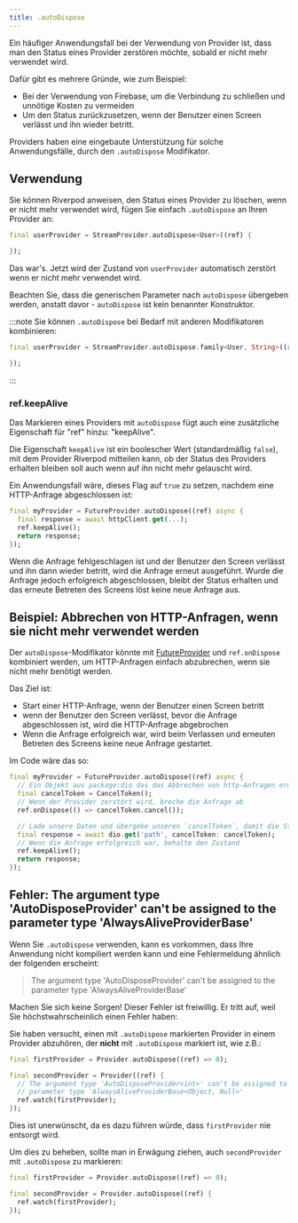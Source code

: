 ```yaml
---
title: .autoDispose
---
```



Ein häufiger Anwendungsfall bei der Verwendung von Provider ist, dass man den Status 
eines Provider zerstören möchte, sobald er nicht mehr verwendet wird.

Dafür gibt es mehrere Gründe, wie zum Beispiel:

- Bei der Verwendung von Firebase, um die Verbindung zu schließen und unnötige Kosten zu vermeiden
- Um den Status zurückzusetzen, wenn der Benutzer einen Screen verlässt und ihn wieder betritt.

Providers haben eine eingebaute Unterstützung für solche Anwendungsfälle, durch den `.autoDispose` Modifikator.

## Verwendung

Sie können Riverpod anweisen, den Status eines Provider zu löschen, wenn er nicht 
mehr verwendet wird, fügen Sie einfach `.autoDispose` an Ihren Provider an:

```dart
final userProvider = StreamProvider.autoDispose<User>((ref) {

});
```

Das war's. Jetzt wird der Zustand von `userProvider` automatisch zerstört 
wenn er nicht mehr verwendet wird.

Beachten Sie, dass die generischen Parameter nach `autoDispose` übergeben werden, 
anstatt davor - `autoDispose` ist kein benannter Konstruktor.

:::note
Sie können `.autoDispose` bei Bedarf mit anderen Modifikatoren kombinieren:

```dart
final userProvider = StreamProvider.autoDispose.family<User, String>((ref, id) {

});
```

:::

### ref.keepAlive

Das Markieren eines Providers mit `autoDispose` fügt auch eine zusätzliche Eigenschaft 
für "ref" hinzu: "keepAlive".

Die Eigenschaft `keepAlive` ist ein boolescher Wert (standardmäßig `false`), mit 
dem Provider Riverpod mitteilen kann, ob der Status des Providers erhalten bleiben 
soll auch wenn auf ihn nicht mehr gelauscht wird.

Ein Anwendungsfall wäre, dieses Flag auf `true` zu setzen, nachdem eine HTTP-Anfrage 
abgeschlossen ist:

```dart
final myProvider = FutureProvider.autoDispose((ref) async {
  final response = await httpClient.get(...);
  ref.keepAlive();
  return response;
});
```

Wenn die Anfrage fehlgeschlagen ist und der Benutzer den Screen verlässt und 
ihn dann wieder betritt, wird die Anfrage erneut ausgeführt.
Wurde die Anfrage jedoch erfolgreich abgeschlossen, bleibt der Status 
erhalten und das erneute Betreten des Screens löst keine neue Anfrage aus.

## Beispiel: Abbrechen von HTTP-Anfragen, wenn sie nicht mehr verwendet werden

Der `autoDispose`-Modifikator könnte mit [FutureProvider] und `ref.onDispose` 
kombiniert werden, um HTTP-Anfragen einfach abzubrechen, wenn sie nicht mehr 
benötigt werden.

Das Ziel ist:

- Start einer HTTP-Anfrage, wenn der Benutzer einen Screen betritt
- wenn der Benutzer den Screen verlässt, bevor die Anfrage abgeschlossen ist, wird die HTTP-Anfrage abgebrochen
- Wenn die Anfrage erfolgreich war, wird beim Verlassen und erneuten Betreten des Screens keine neue Anfrage gestartet.

Im Code wäre das so:

```dart
final myProvider = FutureProvider.autoDispose((ref) async {
  // Ein Objekt aus package:dio das das Abbrechen von http-Anfragen ermöglicht
  final cancelToken = CancelToken();
  // Wenn der Provider zerstört wird, breche die Anfrage ab
  ref.onDispose(() => cancelToken.cancel());

  // Lade unsere Daten und übergebe unseren `cancelToken`, damit die Stornierung funktioniert
  final response = await dio.get('path', cancelToken: cancelToken);
  // Wenn die Anfrage erfolgreich war, behalte den Zustand
  ref.keepAlive();
  return response;
});
```

## Fehler: The argument type 'AutoDisposeProvider' can't be assigned to the parameter type 'AlwaysAliveProviderBase'

Wenn Sie `.autoDispose` verwenden, kann es vorkommen, dass Ihre Anwendung nicht kompiliert 
werden kann und eine Fehlermeldung ähnlich der folgenden erscheint:

> The argument type 'AutoDisposeProvider' can't be assigned to the parameter
> type 'AlwaysAliveProviderBase'

Machen Sie sich keine Sorgen! Dieser Fehler ist freiwillig. Er tritt auf, 
weil Sie höchstwahrscheinlich einen Fehler haben:

Sie haben versucht, einen mit `.autoDispose` markierten Provider in einem Provider 
abzuhören, der **nicht** mit `.autoDispose` markiert ist, wie z.B.:

```dart
final firstProvider = Provider.autoDispose((ref) => 0);

final secondProvider = Provider((ref) {
  // The argument type 'AutoDisposeProvider<int>' can't be assigned to the
  // parameter type 'AlwaysAliveProviderBase<Object, Null>'
  ref.watch(firstProvider);
});
```

Dies ist unerwünscht, da es dazu führen würde, dass `firstProvider` nie entsorgt wird.

Um dies zu beheben, sollte man in Erwägung ziehen, auch `secondProvider` mit `.autoDispose` zu markieren:

```dart
final firstProvider = Provider.autoDispose((ref) => 0);

final secondProvider = Provider.autoDispose((ref) {
  ref.watch(firstProvider);
});
```

[futureprovider]: ../../providers/future_provider
